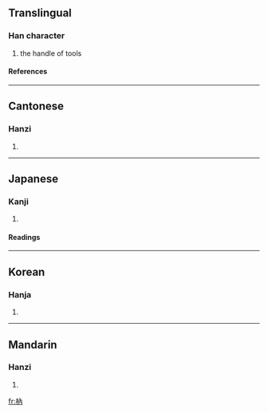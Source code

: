 ==Translingual==
===Han character===
{{Han char|rn=75|rad=木|as=04|sn=8|four=4492<sub>7</sub>|canj=木人月 (DOB)}}
# the handle of tools
====References====
{{Han ref|kx=0516.060|dkj=14552|dj=0904.010|hdz=21170.020|uh=6798|ud=26520|bh=CCD9|bd=52441}}

----
==Cantonese==
===Hanzi===
{{yue-hanzi|jyut=|y=yeui6}}
# {{defn|Cantonese}}

----
==Japanese==
===Kanji===
{{ja-kanji|grade=|rs=木04}}
# {{defn|Japanese}} 
====Readings====
{{ja-readings|on=[[ぜい]] (zei), [[ねい]] (nei), [[どん]] (don), [[のん]] (non)|kun=[[せん]] (sen), [[ほぞ]] (hozo)}}

----
==Korean==
===Hanja===
{{ko-hanja|hangeul=예|eumhun=|rv=ye|mr=ye|y=yey}}
# {{defn|Korean}}

----
==Mandarin==
===Hanzi===
{{cmn-hanzi|pin=[[rùi]] (rui4)|wg=jui<sup>4</sup>}}
# {{defn|Mandarin}}

[[fr:枘]]